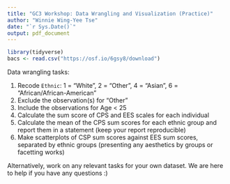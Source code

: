 ```yaml
---
title: "GC3 Workshop: Data Wrangling and Visualization (Practice)"
author: "Winnie Wing-Yee Tse"
date: "`r Sys.Date()`"
output: pdf_document
---
```


```r
library(tidyverse)
bacs <- read.csv("https://osf.io/6gsy8/download")
```

Data wrangling tasks: 

1. Recode `Ethnic`: 1 = "White", 2 = "Other", 4 = "Asian", 6 = "African/African-American"
2. Exclude the observation(s) for "Other"
3. Include the observations for Age < 25
4. Calculate the sum score of CPS and EES scales for each individual
5. Calculate the mean of the CPS sum scores for each ethnic group and report them in a statement (keep your report reproducible)
6. Make scatterplots of CSP sum scores against EES sum scores, separated by ethnic groups (presenting any aesthetics by groups or facetting works)

Alternatively, work on any relevant tasks for your own dataset. We are here to help if you have any questions :) 